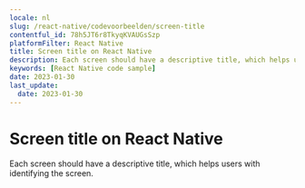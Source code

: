 ```yaml
---
locale: nl
slug: /react-native/codevoorbeelden/screen-title
contentful_id: 78h5JT6r8TkyqKVAUGsSzp
platformFilter: React Native
title: Screen title on React Native
description: Each screen should have a descriptive title, which helps users with identifying the screen.
keywords: [React Native code sample]
date: 2023-01-30
last_update:
  date: 2023-01-30
---
```


# Screen title on React Native

Each screen should have a descriptive title, which helps users with identifying the screen.

<CodeSample id="screen-title" locale="nl" platform="react native"/>
